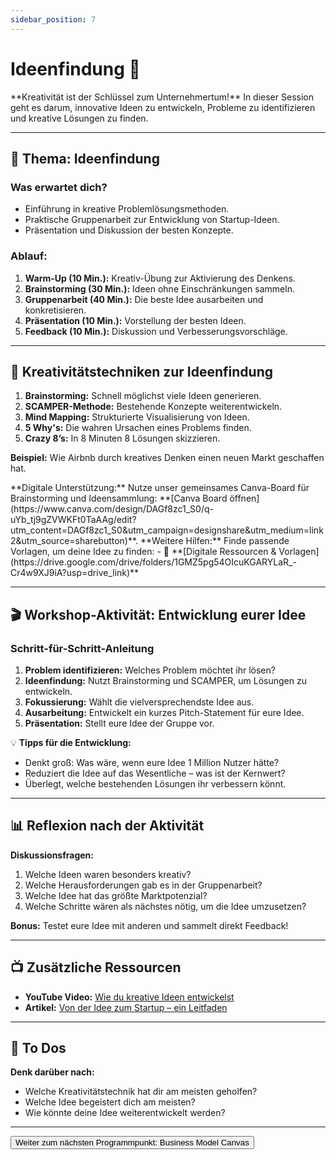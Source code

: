 ```yaml
---
sidebar_position: 7
---
```


# Ideenfindung 🚀

<Admonition type="info" icon="💡">
  **Kreativität ist der Schlüssel zum Unternehmertum!**  
  In dieser Session geht es darum, innovative Ideen zu entwickeln, Probleme zu identifizieren und kreative Lösungen zu finden.
</Admonition>

---

## 🎯 **Thema:** Ideenfindung

### **Was erwartet dich?**
- Einführung in kreative Problemlösungsmethoden.  
- Praktische Gruppenarbeit zur Entwicklung von Startup-Ideen.  
- Präsentation und Diskussion der besten Konzepte.  

### **Ablauf:**  
1. **Warm-Up (10 Min.):** Kreativ-Übung zur Aktivierung des Denkens.  
2. **Brainstorming (30 Min.):** Ideen ohne Einschränkungen sammeln.  
3. **Gruppenarbeit (40 Min.):** Die beste Idee ausarbeiten und konkretisieren.  
4. **Präsentation (10 Min.):** Vorstellung der besten Ideen.  
5. **Feedback (10 Min.):** Diskussion und Verbesserungsvorschläge.  

---

## 🧠 **Kreativitätstechniken zur Ideenfindung**

1. **Brainstorming:** Schnell möglichst viele Ideen generieren.  
2. **SCAMPER-Methode:** Bestehende Konzepte weiterentwickeln.  
3. **Mind Mapping:** Strukturierte Visualisierung von Ideen.  
4. **5 Why's:** Die wahren Ursachen eines Problems finden.  
5. **Crazy 8’s:** In 8 Minuten 8 Lösungen skizzieren.  

**Beispiel:** Wie Airbnb durch kreatives Denken einen neuen Markt geschaffen hat.  

<Admonition type="link" icon="🔗">
  **Digitale Unterstützung:**  
  Nutze unser gemeinsames Canva-Board für Brainstorming und Ideensammlung:  
  **[Canva Board öffnen](https://www.canva.com/design/DAGf8zc1_S0/q-uYb_tj9gZVWKFt0TaAAg/edit?utm_content=DAGf8zc1_S0&utm_campaign=designshare&utm_medium=link2&utm_source=sharebutton)**.
</Admonition>

<Admonition type="link" icon="🔗">
  **Weitere Hilfen:**  
  Finde passende Vorlagen, um deine Idee zu finden:  
  - 📂 **[Digitale Ressourcen & Vorlagen](https://drive.google.com/drive/folders/1GMZ5pg54OIcuKGARYLaR_-Cr4w9XJ9iA?usp=drive_link)**  
</Admonition>

---

## 🎬 **Workshop-Aktivität: Entwicklung eurer Idee**

### **Schritt-für-Schritt-Anleitung**
1. **Problem identifizieren:** Welches Problem möchtet ihr lösen?  
2. **Ideenfindung:** Nutzt Brainstorming und SCAMPER, um Lösungen zu entwickeln.  
3. **Fokussierung:** Wählt die vielversprechendste Idee aus.  
4. **Ausarbeitung:** Entwickelt ein kurzes Pitch-Statement für eure Idee.  
5. **Präsentation:** Stellt eure Idee der Gruppe vor.  

💡 **Tipps für die Entwicklung:**  
- Denkt groß: Was wäre, wenn eure Idee 1 Million Nutzer hätte?  
- Reduziert die Idee auf das Wesentliche – was ist der Kernwert?  
- Überlegt, welche bestehenden Lösungen ihr verbessern könnt.  

---

## 📊 **Reflexion nach der Aktivität**

**Diskussionsfragen:**  
1. Welche Ideen waren besonders kreativ?  
2. Welche Herausforderungen gab es in der Gruppenarbeit?  
3. Welche Idee hat das größte Marktpotenzial?  
4. Welche Schritte wären als nächstes nötig, um die Idee umzusetzen?  

**Bonus:** Testet eure Idee mit anderen und sammelt direkt Feedback!  

---

## 📺 **Zusätzliche Ressourcen**

- **YouTube Video:** [Wie du kreative Ideen entwickelst](https://www.youtube.com/watch?v=EPbOOXR2jFo)  
- **Artikel:** [Von der Idee zum Startup – ein Leitfaden](https://www.fuer-gruender.de/wissen/geschaeftsidee-finden/geschaeftsidee-suchen/kreativitaetstechniken/)  


---

## 🚀 **To Dos**

**Denk darüber nach:**  
- Welche Kreativitätstechnik hat dir am meisten geholfen?  
- Welche Idee begeistert dich am meisten?  
- Wie könnte deine Idee weiterentwickelt werden?  

---

<Button destination="/roadmap/docs/startup-basics/yfn-school/day1/business-model">
  Weiter zum nächsten Programmpunkt: Business Model Canvas
</Button>